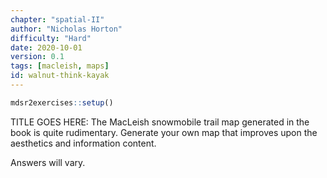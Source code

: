 ```yaml
---
chapter: "spatial-II"
author: "Nicholas Horton"
difficulty: "Hard"
date: 2020-10-01 
version: 0.1
tags: [macleish, maps]
id: walnut-think-kayak
---
```


```r
mdsr2exercises::setup()
```

TITLE GOES HERE: The MacLeish snowmobile trail map generated in the book is quite rudimentary.
Generate your own map that improves upon the aesthetics and information content.  

 <!--begin-answer-->

Answers will vary.

 <!--end-answer-->
